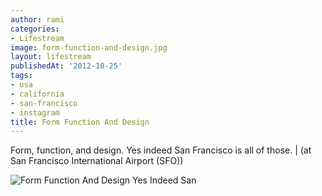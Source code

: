 ```yaml
---
author: rami
categories:
- Lifestream
image: form-function-and-design.jpg
layout: lifestream
publishedAt: '2012-10-25'
tags:
- usa
- california
- san-francisco
- instagram
title: Form Function And Design
---
```


Form, function, and design. Yes indeed San Francisco is all of those. | (at San Francisco International Airport (SFO))

![Form Function And Design Yes Indeed San](/assets/images/content/lifestream/form-function-and-design.jpg)
